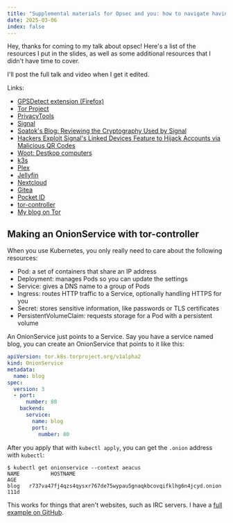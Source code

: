 ```yaml
---
title: "Supplemental materials for Opsec and you: how to navigate having things to hide"
date: 2025-03-06
index: false
---
```


Hey, thanks for coming to my talk about opsec! Here's a list of the resources I put in the slides, as well as some additional resources that I didn't have time to cover.

I'll post the full talk and video when I get it edited.

Links:

- [GPSDetect extension (Firefox)](https://addons.mozilla.org/en-US/firefox/addon/gpsdetect/)
- [Tor Project](https://www.torproject.org/)
- [PrivacyTools](https://www.privacytools.io/)
- [Signal](https://signal.org/)
- [Soatok's Blog: Reviewing the Cryptography Used by Signal](https://soatok.blog/2025/02/18/reviewing-the-cryptography-used-by-signal/)
- [Hackers Exploit Signal's Linked Devices Feature to Hijack Accounts via Malicious QR Codes](https://thehackernews.com/2025/02/hackers-exploit-signals-linked-devices.html)
- [Woot: Destkop computers](https://www.woot.com/category/computers/desktops)
- [k3s](https://k3s.io/)
- [Plex](https://www.plex.tv/)
- [Jellyfin](https://jellyfin.org/)
- [Nextcloud](https://nextcloud.com/)
- [Gitea](https://about.gitea.com/)
- [Pocket ID](https://pocket-id.org/)
- [tor-controller](https://github.com/bugfest/tor-controller)
- [My blog on Tor](http://gi3bsuc5ci2dr4xbh5b3kja5c6p5zk226ymgszzx7ngmjpc25tmnhaqd.onion/)

## Making an OnionService with tor-controller

When you use Kubernetes, you only really need to care about the following resources:

- Pod: a set of containers that share an IP address
- Deployment: manages Pods so you can update the settings
- Service: gives a DNS name to a group of Pods
- Ingress: routes HTTP traffic to a Service, optionally handling HTTPS for you
- Secret: stores sensitive information, like passwords or TLS certificates
- PersistentVolumeClaim: requests storage for a Pod with a persistent volume

An OnionService just points to a Service. Say you have a service named blog, you can create an OnionService that points to it like this:

```yaml
apiVersion: tor.k8s.torproject.org/v1alpha2
kind: OnionService
metadata:
  name: blog
spec:
  version: 3
  - port:
      number: 80
    backend:
      service:
        name: blog
        port:
          number: 80
```

After you apply that with `kubectl apply`, you can get the `.onion` address with `kubectl`:

```text
$ kubectl get onionservice --context aeacus
NAME          HOSTNAME                                                         AGE
blog   r737va47fj4qzs4qysxr767de75wypau5gnaqkbcovqifklhg6n4jcyd.onion   111d
```

This works for things that aren't websites, such as IRC servers. I have a [full example on GitHub](https://github.com/Xe/self-hosted-irc-server).
